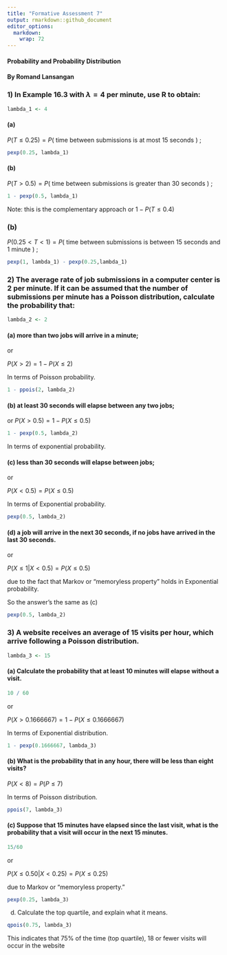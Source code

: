 ---
title: "Formative Assessment 7"
output: rmarkdown::github_document
editor_options: 
  markdown: 
    wrap: 72
---

#### Probability and Probability Distribution

#### By Romand Lansangan



### 1) In Example 16.3 with $\lambda = 4$ per minute, use R to obtain:

``` {r}
lambda_1 <- 4
```

#### (a)
$P(T \leq 0.25) = P($ time between submissions is at most 15 seconds $)$ ;

```{r}
pexp(0.25, lambda_1)
```
#### (b)
$P(T > 0.5) = P($ time between submissions is greater than 30 seconds $)$ ;

```{r}
1 - pexp(0.5, lambda_1)
```

Note: this is the complementary approach or $1 - P(T \leq 0.4)$

### (b)
$P(0.25 < T < 1) = P($ time between submissions is between 15 seconds and 1 minute $)$ ;

``` {r}
pexp(1, lambda_1) - pexp(0.25,lambda_1)
```

### 2) The average rate of job submissions in a computer center is 2 per minute. If it can be assumed that the number of submissions per minute has a Poisson distribution, calculate the probability that:
``` {r}
lambda_2 <- 2
```
#### (a) more than two jobs will arrive in a minute;
or

$P(X > 2) = 1 - P(X \leq 2)$

In terms of Poisson probability.

``` {r}
1 - ppois(2, lambda_2)
```

#### (b) at least 30 seconds will elapse between any two jobs;
or
$P(X > 0.5) = 1 - P(X \leq 0.5)$

``` {r}
1 - pexp(0.5, lambda_2)
```
In terms of exponential probability.

#### (c) less than 30 seconds will elapse between jobs;
or

$P(X < 0.5) = P(X \leq 0.5)$

In terms of Exponential probability.

``` {r}
pexp(0.5, lambda_2)
```

#### (d) a job will arrive in the next 30 seconds, if no jobs have arrived in the last 30 seconds.
or

$P(X \leq 1 | X < 0.5) = P(X \leq 0.5)$

due to the fact that Markov or “memoryless property” holds in Exponential probability.

So the answer's the same as (c)

``` {r}
pexp(0.5, lambda_2)
```


### 3) A website receives an average of 15 visits per hour, which arrive following a Poisson distribution.

``` {r}
lambda_3 <- 15
```
#### (a) Calculate the probability that at least 10 minutes will elapse without a visit.
``` {r}
10 / 60
```
or

$P(X > 0.1666667) = 1 - P(X \leq 0.1666667)$

In terms of Exponential distribution.

``` {r}
1 - pexp(0.1666667, lambda_3)
```

#### (b) What is the probability that in any hour, there will be less than eight visits?

$P(X < 8) = P(P \leq 7)$

In terms of Poisson distribution.

``` {r}
ppois(7, lambda_3)
```

#### (c) Suppose that 15 minutes have elapsed since the last visit, what is the probability that a visit will occur in the next 15 minutes.
``` {r}
15/60
```

or 

$P(X \leq 0.50 | X < 0.25) = P(X \leq 0.25)$

due to Markov or “memoryless property.”

``` {r}
pexp(0.25, lambda_3) 
```
(d) Calculate the top quartile, and explain what it means.

``` {r}
qpois(0.75, lambda_3)
```

This indicates that 75% of the time (top quartile), 18 or fewer visits will occur in the website